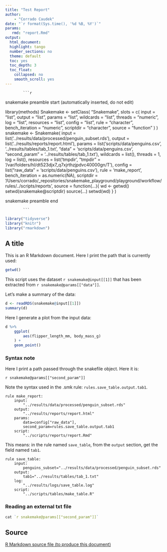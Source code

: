 ```yaml
---
title: "Test Report"
author:
    - "Corrado Caudek"
date: "`r format(Sys.time(), '%d %B, %Y')`"
params:
   rmd: "report.Rmd"
output:
  html_document:
  highlight: tango
  number_sections: no
  theme: default
  toc: yes
  toc_depth: 3
  toc_float:
    collapsed: no
    smooth_scroll: yes
---
```

            ```r

######## snakemake preamble start (automatically inserted, do not edit) ########
library(methods)
Snakemake <- setClass(
    "Snakemake",
    slots = c(
        input = "list",
        output = "list",
        params = "list",
        wildcards = "list",
        threads = "numeric",
        log = "list",
        resources = "list",
        config = "list",
        rule = "character",
        bench_iteration = "numeric",
        scriptdir = "character",
        source = "function"
    )
)
snakemake <- Snakemake(
    input = list('../results/data/processed/penguin_subset.rds'),
    output = list('../results/reports/report.html'),
    params = list('scripts/data/penguins.csv', '../results/tables/tab_1.txt', "data" = 'scripts/data/penguins.csv', "second_param" = '../results/tables/tab_1.txt'),
    wildcards = list(),
    threads = 1,
    log = list(),
    resources = list('tmpdir', "tmpdir" = '/var/folders/hl/dt523djx7_q7xjrthzjpdvc40000gn/T'),
    config = list("raw_data" = 'scripts/data/penguins.csv'),
    rule = 'make_report',
    bench_iteration = as.numeric(NA),
    scriptdir = '/Users/corrado/_repositories/snakemake_playground/playground/workflow/rules/../scripts/reports',
    source = function(...){
        wd <- getwd()
        setwd(snakemake@scriptdir)
        source(...)
        setwd(wd)
    }
)

######## snakemake preamble end #########

            ```



```r
library("tidyverse")
library("knitr")
library("rmarkdown")
```

## A title

This is an R Markdown document.  Here I print the path that is currently used:

```r
getwd()
```

This script uses the dataset `r snakemake@input[[1]]` that has been extracted from `r snakemake@params[["data"]]`.

Let's make a summary of the data:

```r
d <- readRDS(snakemake@input[[1]])
summary(d)
```

Here I generate a plot from the input data:

```r
d %>%
    ggplot(
        aes(flipper_length_mm, body_mass_g)
    ) +
    geom_point()
```

### Syntax note

Here I print a path passed through the snakefile object. Here it is:

`r snakemake@params[["second_param"]]`

Note the syntax used in the .smk rule: `rules.save_table.output.tab1`.

```
rule make_report:
    input:
        "../results/data/processed/penguin_subset.rds"
    output:
        "../results/reports/report.html"
    params:
        data=config["raw_data"],
        second_param=rules.save_table.output.tab1
    script:
        "../scripts/reports/report.Rmd"
```

This means: in the rule named `save_table`, from the `output` section, get the field named `tab1`.

```
rule save_table:
    input:
        penguins_subset="../results/data/processed/penguin_subset.rds"
    output:
        tab1="../results/tables/tab_1.txt"
    log:
        "../results/logs/save_table.log"
    script:
        "../scripts/tables/make_table.R"
```


### Reading an external txt file

```r
cat `r snakemake@params[["second_param"]]`
```

## Source
<a download="report.Rmd" href="`r base64enc::dataURI(file = params$rmd, mime = 'text/rmd', encoding = 'base64')`">R Markdown source file (to produce this document)</a>

